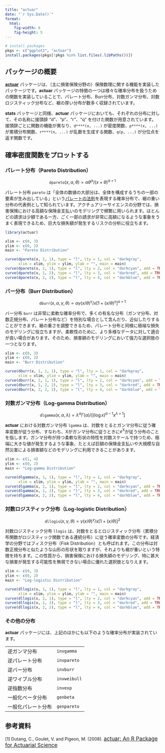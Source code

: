 ```yaml
---
title: "actuar"
date: "`r Sys.Date()`"
format:
  html:
    fig-width: 6
    fig-height: 5
---
```


```r
# install packages
pkgs <- c("ggplot2", "actuar")
install.packages(pkgs[!pkgs %in% list.files(.libPaths())])
```

## パッケージの概要

[**actuar**](https://CRAN.R-project.org/package=actuar) パッケージは、（主に損害保険分野の）保険数理に関する機能を実装したパッケージです。**actuar** パッケージの特徴の一つは様々な確率分布を扱うための関数を実装していることで、パレート分布、Burr分布、対数ガンマ分布、対数ロジスティック分布など、裾の厚い分布が数多く収録されています。

**stats** パッケージと同様、**actuar** パッケージにおいても、それぞれの分布に対して、その名称に接頭辞 "d"、"p"、"r"、"q" を付けた関数が用意されています。接頭辞ごとに関数の機能が異なり、`d****(x, ...)` が密度関数、`p****(x, ...)` が累積分布関数、`r****(n, ...)` が乱数を生成する関数、`q(p, ...)` が分位点を返す関数です。

## 確率密度関数をプロットする

### パレート分布（Pareto Distribution）

$$
\texttt{dpareto}(x,{\alpha},{\theta})={{\alpha}{\theta}^{\alpha}}/{(x+\theta)^{\alpha+1}}
$$

パレート分布 `pareto` は「全体の数値の大部分は、全体を構成するうちの一部の要素が生み出している」という[パレートの法則](https://ja.wikipedia.org/wiki/%E3%83%91%E3%83%AC%E3%83%BC%E3%83%88%E3%81%AE%E6%B3%95%E5%89%87)を表現する確率分布で、裾の重い分布の代表例として知られています。アクチュアリーサイエンスの分野では、損害保険における高額な保険金支払いのモデリングで頻繁に用いられます。ほとんどの請求は少額である一方、ごく一部の請求が非常に高額になるような事象をうまく表現できるため、巨大な損失額が発生するリスクの分析に役立ちます。

```r
library(actuar)

xlim <- c(0, 3)
ylim <- c(0, 2)
main <- "Pareto Distribution"

curve(dpareto(x, 1, 1), type = "l", lty = 1, col = "darkgray",
      xlim = xlim, ylim = ylim, ylab = "", main = main)
curve(dpareto(x, 2, 1), type = "l", lty = 2, col = "darkcyan", add = TRUE)
curve(dpareto(x, 1, 2), type = "l", lty = 3, col = "darkred", add = TRUE)
curve(dpareto(x, 2, 2), type = "l", lty = 4, col = "darkblue", add = TRUE)
```

### バー分布（Burr Distribution）

$$
\texttt{dburr}(x,{\alpha},{\gamma},{\theta})={{\alpha}{\gamma}(x/{\theta})^{\gamma}}/{x[1+(x/{\theta)^{\gamma}}]^{\alpha + 1}}
$$

バー分布 `burr` は非常に柔軟な確率分布で、多くの有名な分布（ガンマ分布、対数正規分布、パレート分布など）を特別な場合として含んだり、近似したりすることができます。裾の重さを調整できるため、パレート分布と同様に極端な損失のモデリングに役立ちますが、柔軟性のために、より多様なデータに対して適合が良い場合があります。そのため、損害額のモデリングにおいて強力な選択肢の一つとなります。

```r
xlim <- c(0, 3)
ylim <- c(0, 2)
main <- "Burr Distribution"

curve(dburr(x, 1, 1, 1), type = "l", lty = 1, col = "darkgray",
      xlim = xlim, ylim = ylim, ylab = "", main = main)
curve(dburr(x, 2, 1, 1), type = "l", lty = 2, col = "darkcyan", add = TRUE)
curve(dburr(x, 1, 2, 2), type = "l", lty = 3, col = "darkred", add = TRUE)
curve(dburr(x, 2, 2, 2), type = "l", lty = 4, col = "darkblue", add = TRUE)
```

### 対数ガンマ分布（Log-gamma Distribution）

$$
\texttt{dlgamma}(x,{\alpha},{\lambda})={{\lambda}^{\alpha}{\Gamma}({\alpha})}/{[(\log{x})^{\alpha-1}x^{\lambda+1}]}
$$

**actuar** における対数ガンマ分布 `lgamma` は、対数をとるとガンマ分布に従う確率変数が従う分布、すなわち、$\mathrm{X}$がガンマ分布に従うときに$e^{\mathrm{X}}$が従う分布のことを指します。ガンマ分布が持つ柔軟な形状の特性を対数スケールで持つため、極端に大きな値が発生するような事象、たとえば巨額の保険金支払いや大規模な自然災害による損害額などのモデリングに利用できることがあります。

```r
xlim <- c(1, 4)
ylim <- c(0, 2)
main <- "Log-gamma Distribution"

curve(dlgamma(x, 1, 1), type = "l", lty = 1, col = "darkgray",
      xlim = xlim, ylim = ylim, ylab = "", main = main)
curve(dlgamma(x, 2, 1), type = "l", lty = 2, col = "darkcyan", add = TRUE)
curve(dlgamma(x, 1, 2), type = "l", lty = 3, col = "darkred", add = TRUE)
curve(dlgamma(x, 2, 2), type = "l", lty = 4, col = "darkblue", add = TRUE)
```

### 対数ロジスティック分布（Log-logistic Distribution）

$$
\texttt{dllogis}(x,{\gamma},{\theta})={{\gamma}(x/{\theta})^{\gamma}}/{x[1+(x/{\theta)}]^2}
$$

対数ロジスティック分布 `llogis` は、対数をとるとロジスティック分布（累積分布関数がロジスティック関数である連続分布）に従う確率変数の分布です。経済学の分野ではフィスク分布（Fisk Distribution）とも呼ばれます。この分布は対数正規分布と似たような山形の形状を取りますが、それよりも裾が重いという特徴を持ちます。この性質から、損害保険における損失額のモデリング、特に甚大な損害が発生する可能性を無視できない場合に優れた選択肢となりえます。

```r
xlim <- c(0, 3)
ylim <- c(0, 2)
main <- "Log-logistic Distribution"

curve(dllogis(x, 1, 1), type = "l", lty = 1, col = "darkgray",
      xlim = xlim, ylim = ylim, ylab = "", main = main)
curve(dllogis(x, 2, 1), type = "l", lty = 2, col = "darkcyan", add = TRUE)
curve(dllogis(x, 1, 2), type = "l", lty = 3, col = "darkred", add = TRUE)
curve(dllogis(x, 2, 2), type = "l", lty = 4, col = "darkblue", add = TRUE)
```

### その他の分布

**actuar** パッケージには、上記のほかにも以下のような確率分布が実装されています。

|                    |              |
|--------------------|--------------|
| 逆ガンマ分布       | `invgamma`   |
| 逆パレート分布     | `invpareto`  |
| 逆バー分布         | `invburr`    |
| 逆ワイブル分布     | `invweibull` |
| 逆指数分布         | `invexp`     |
| 一般化ベータ分布   | `genbeta`    |
| 一般化パレート分布 | `genpareto`  |

## 参考資料

\[1\] Dutang, C., Goulet, V. and Pigeon, M. (2008). [actuar: An R Package for Actuarial Science](#0){style="font-size: 13pt;"}
